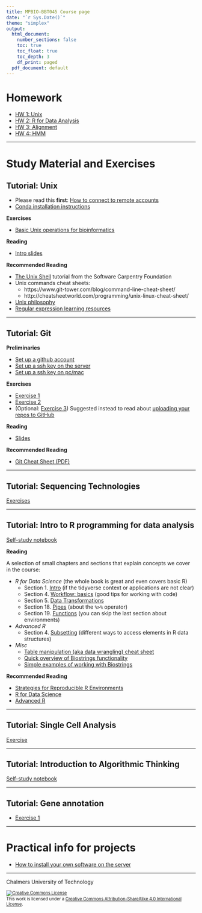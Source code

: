 ```yaml
---
title: MPBIO-BBT045 Course page
date: "`r Sys.Date()`"
theme: "simplex"
output:
  html_document:
    number_sections: false
    toc: true
    toc_float: true
    toc_depth: 3
    df_print: paged
  pdf_document: default
---
```


# Homework

* [HW 1: Unix](homework1)
* [HW 2: R for Data Analysis](r_for_data_analysis/homework.html)
* [HW 3: Alignment](alignment/homework.html)
* [HW 4: HMM](HMM/HMM_notebook.html)

<hr />


# Study Material and Exercises

## Tutorial: Unix

* Please read this **first**: [How to connect to remote accounts](remote-hosts)
* [Conda installation instructions](unix/conda_install)

**Exercises**

* [Basic Unix operations for bioinformatics](unix-tasks)

**Reading**

* [Intro slides](unix-intro.pdf)

**Recommended Reading**

* [The Unix Shell](https://swcarpentry.github.io/shell-novice/) tutorial from the Software Carpentry Foundation
* Unix commands cheat sheets:
  * https://www.git-tower.com/blog/command-line-cheat-sheet/
  * http://cheatsheetworld.com/programming/unix-linux-cheat-sheet/
* [Unix philosophy](unix-philosophy)
* [Regular expression learning resources](regex)

<hr />


## Tutorial: Git

**Preliminaries**

* [Set up a github account](Git/github_account)
* [Set up a ssh key on the server](Git/github_SSH_key)
* [Set up a ssh key on pc/mac]()

**Exercises**

* [Exercise 1](git-exercise-1)
* [Exercise 2](git-exercise-2)
* (Optional: [Exercise 3](git-exercise-3))  Suggested instead to read about [uploading your repos to GitHub](https://help.github.com/en/github/importing-your-projects-to-github/adding-an-existing-project-to-github-using-the-command-line)

**Reading**

* [Slides](git-tutorial-chalmers.pdf)

**Recommended Reading**

* [Git Cheat Sheet (PDF)](https://github.github.com/training-kit/downloads/github-git-cheat-sheet.pdf)

<hr />


## Tutorial: Sequencing Technologies

[Exercises](seq_tech/seq_tech_tutorial.html)

<hr />


## Tutorial: Intro to R programming for data analysis

[Self-study notebook](r_for_data_analysis/intro_r_data_analysis.html)

**Reading**

A selection of small chapters and sections that explain concepts we cover in the course:

* *R for Data Science*  (the whole book is great and even covers basic R)
  - Section 1. [Intro](https://r4ds.had.co.nz/introduction.html) (if the tidyverse context or applications are not clear)
  - Section 4. [Workflow: basics](https://r4ds.had.co.nz/workflow-basics.html) (good tips for working with code)
  - Section 5. [Data Transformations](https://r4ds.had.co.nz/transform.html)
  - Section 18. [Pipes](https://r4ds.had.co.nz/pipes.html)  (about the `%>%` operator)
  - Section 19. [Functions](https://r4ds.had.co.nz/functions.html#functions)  (you can skip the last section about environments)

* *Advanced R*
  - Section 4. [Subsetting](https://adv-r.hadley.nz/subsetting.html)  (different ways to access elements in R data structures)

* *Misc*
  - [Table manipulation (aka data wrangling) cheat sheet](https://rstudio.com/wp-content/uploads/2015/02/data-wrangling-cheatsheet.pdf)
  - [Quick overview of Biostrings functionality](https://bioconductor.org/packages/release/bioc/vignettes/Biostrings/inst/doc/BiostringsQuickOverview.pdf)
  - [Simple examples of working with Biostrings](https://web.stanford.edu/class/bios221/labs/biostrings/lab_1_biostrings.html)
  
**Recommended Reading**

* [Strategies for Reproducible R Environments](https://environments.rstudio.com/)
* [R for Data Science](https://r4ds.had.co.nz)
* [Advanced R](https://adv-r.hadley.nz) 

<hr />

## Tutorial: Single Cell Analysis

[Exercise](single_cell/sc_analysis.html)

<hr />


## Tutorial: Introduction to Algorithmic Thinking

[Self-study notebook](intro_to_algos/intro_to_algos.html)

<hr />


## Tutorial: Gene annotation
* [Exercise 1](gene-prediction-exercise)

<hr />


# Practical info for projects 

* [How to install your own software on the server](installing_software_on_the_server)

<hr />

Chalmers University of Technology

<footer style="font-size:0.8em">

<a rel="license" href="http://creativecommons.org/licenses/by-sa/4.0/">
<img alt="Creative Commons License" style="border-width:0" src="https://i.creativecommons.org/l/by-sa/4.0/80x15.png" />
</a><br />This work is licensed under a <a rel="license" href="http://creativecommons.org/licenses/by-sa/4.0/">Creative Commons Attribution-ShareAlike 4.0 International License</a>.

</footer>
